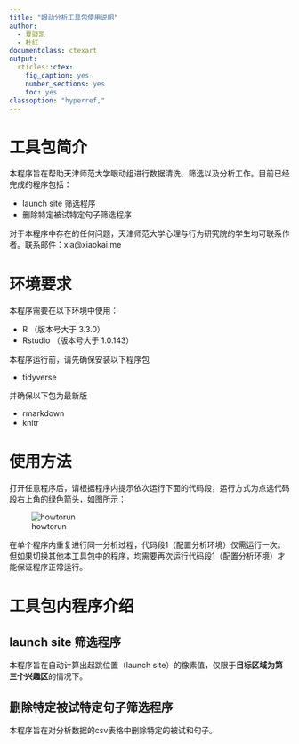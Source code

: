 ```yaml
---
title: "眼动分析工具包使用说明"
author: 
  - 夏骁凯
  - 杜红
documentclass: ctexart
output:
  rticles::ctex:
    fig_caption: yes
    number_sections: yes
    toc: yes
classoption: "hyperref,"
---
```


# 工具包简介
本程序旨在帮助天津师范大学眼动组进行数据清洗、筛选以及分析工作。目前已经完成的程序包括：

- launch site 筛选程序
- 删除特定被试特定句子筛选程序

对于本程序中存在的任何问题，天津师范大学心理与行为研究院的学生均可联系作者。联系邮件：xia@xiaokai.me

# 环境要求
本程序需要在以下环境中使用：

- R （版本号大于 3.3.0）
- Rstudio （版本号大于 1.0.143）

本程序运行前，请先确保安装以下程序包

- tidyverse

并确保以下包为最新版

- rmarkdown
- knitr

# 使用方法
打开任意程序后，请根据程序内提示依次运行下面的代码段，运行方式为点选代码段右上角的绿色箭头，如图所示：

![howtorun](how_to_run.png)

在单个程序内重复进行同一分析过程，代码段1（配置分析环境）仅需运行一次。但如果切换其他本工具包中的程序，均需要再次运行代码段1（配置分析环境）才能保证程序正常运行。

# 工具包内程序介绍

## launch site 筛选程序
本程序旨在自动计算出起跳位置（launch site）的像素值，仅限于**目标区域为第三个兴趣区**的情况下。

## 删除特定被试特定句子筛选程序
本程序旨在对分析数据的csv表格中删除特定的被试和句子。